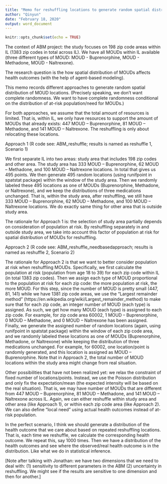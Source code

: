 ```yaml
---
title: "Memo for reshuffling locations to generate random spatial distributions"
author: "Qinyun"
date: "February 18, 2020"
output: word_document
---
```


```r
knitr::opts_chunk$set(echo = TRUE)
```

The context of ABM project: the study focuses on 198 zip code areas within IL (1383 zip codes in total across IL). We have all MOUDs within IL available (three different types of MOUD: MOUD - Buprenorphine, MOUD - Methadone, MOUD - Naltrexone). 

The research question is the how spatial distribution of MOUDs affects health outcomes (with the help of agent-based modeling).  

This memo records different approaches to generate random spatial distribution of MOUD locations. (Precisely speaking, we don’t want complete randomness. We want to have complete randomness conditional on the distribution of at-risk population/need for MOUDs.)

For both approaches, we assume that the total amount of resources is limited. That is, within IL, we only have resources to support the amount of MOUDs that already exists: 447 MOUD – Buprenorphine, 81 MOUD – Methadone, and 141 MOUD – Naltrexone. The reshuffling is only about relocating these locations. 

Approach 1 (R code see: ABM_reshuffle; results is named as reshuffle 1, Scenario 1)

We first separate IL into two areas: study area that includes 198 zip codes and other area. The study area has 333 MOUD – Buprenorphine, 62 MOUD – Methadone, and 100 MOUD – Naltrexone locations. In total that gives us 495 points. We then generate 495 random locations (using runifpoint in spatstat package) within the window of the study area. Then we randomly labeled these 495 locations as one of MOUDs (Buprenorphine, Methadone, or Naltrexone), and we keep the distributions of three medications unchanged. That is, within the study area, after reshuffling, we still have 333 MOUD – Buprenorphine, 62 MOUD – Methadone, and 100 MOUD – Naltrexone locations. We do exactly same thing for other area that is outside study area. 

The rationale for Approach 1 is: the selection of study area partially depends on consideration of population at risk. By reshuffling separately in and outside study area, we take into account this factor of population at risk for spatial distribution of MOUDs for reshuffling. 

Approach 2 (R code see: ABM_reshuffle_needbasedapproach; results is named as reshuffle 2, Scenario 2) 

The rationale for Approach 2 is that we want to better consider population at risk when reshuffling MOUDs. Specifically, we first calculate the population at risk (population from age 18 to 39) for each zip code within IL (in total 1383 zip codes). Then we assign each type of MOUD proportional to the population at risk for each zip code: the more population at risk, the more MOUD. For this step, since the number of MOUD is pretty small (447, 81, 141) while we have 1381 zip code areas, we use the “Largest remainder method” (https://en.wikipedia.org/wiki/Largest_remainder_method) to make sure that for each zip code, an integer number of MOUD (each type) is assigned. As such, we get how many MOUD (each type) is assigned to each zip code. For example, for zip code area 60002, 1 MOUD – Buprenorphine, 0 MOUD – Methadone, and 0 MOUD – Naltrexone has been assigned. Finally, we generate the assigned number of random locations (again, using runifpoint in spatstat package) within the window of each zip code area, and we randomly labeled these locations as one of MOUDs (Buprenorphine, Methadone, or Naltrexone) while keeping the distribution of three medications unchanged. For example, for 60002, one location/point is randomly generated, and this location is assigned as MOUD – Buprenorphine. Note that in Approach 2, the total number of MOUD locations within the study area might change from real situation.  

Other possibilities that have not been realized yet: we relax the constraint of fixed number of locations/points. Instead, we use the Poisson distribution and only fix the expectation/mean (the expected intensity will be based on the real situation). That is, we may have number of MOUDs that are different from 447 MOUD – Buprenorphine, 81 MOUD – Methadone, and 141 MOUD – Naltrexone across IL. Again, we can either reshuffle within study area and other area (like Approach 1), or within each zip code area (like Approach 2). We can also define "local need" using actual health outcomes instead of at-risk population.  

In the perfect scenario, I think we should generate a distribution of the health outcome that we care about based on repeated reshuffling locations. That is, each time we reshuffle, we calculate the corresponding health outcome. We repeat this, say 1000 times. Then we have a distribution of the health outcomes and see where the observed/real health outcome is in the distribution. Like what we do in statistical inference.

[Note after talking with Jonathan: we have two dimensions that we need to deal with: (1) sensitivity to different parameters in the ABM (2) uncertainty in reshuffling. We might see if the results are sensitive to one dimension and then for another.]

